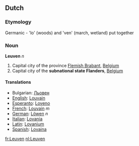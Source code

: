 ==Dutch==

===Etymology===

Germanic - 'lo' (woods) and 'ven' (march, wetland) put together

===Noun===
'''Leuven''' ''n''

# Capital city of the province [[Flemish Brabant]], [[Belgium]]
# Capital city of the '''subnational state Flanders''', [[Belgium]]

====Translations====
*Bulgarian: [[Льовен]]
*[[English]]: [[Louvain]]
*[[Esperanto]]: [[Loveno]]
*[[French]]: [[Louvain]] ''m''
*[[German]]: [[Löwen]] ''n''
*[[Italian]]: [[Lovania]]
*[[Latin]]: [[Lovanium]]
*[[Spanish]]: [[Lovaina]]

[[fr:Leuven]]
[[nl:Leuven]]